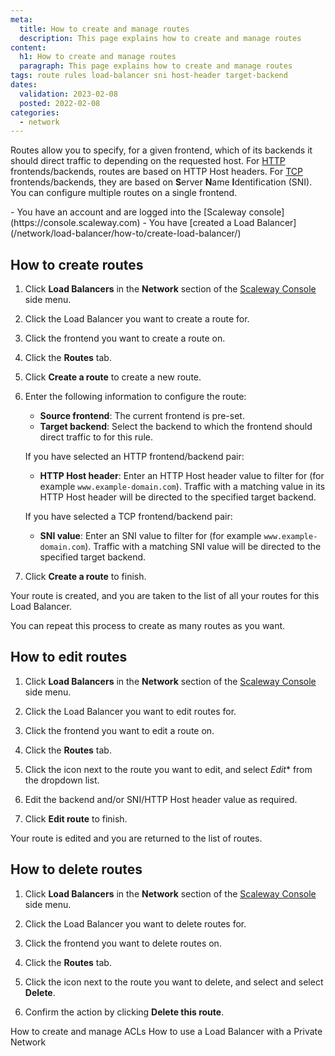 ```yaml
---
meta:
  title: How to create and manage routes
  description: This page explains how to create and manage routes
content:
  h1: How to create and manage routes
  paragraph: This page explains how to create and manage routes
tags: route rules load-balancer sni host-header target-backend
dates:
  validation: 2023-02-08
  posted: 2022-02-08
categories:
  - network
---
```


Routes allow you to specify, for a given frontend, which of its backends it should direct traffic to depending on the requested host. For [HTTP](#protocol) frontends/backends, routes are based on HTTP Host headers. For [TCP](#protocol) frontends/backends, they are based on **S**erver **N**ame **I**dentification (SNI). You can configure multiple routes on a single frontend.

<Macro id="iam-requirements" />
 
<Message type="requirement">
  - You have an account and are logged into the [Scaleway console](https://console.scaleway.com) 
  - You have [created a Load Balancer](/network/load-balancer/how-to/create-load-balancer/)
</Message>

## How to create routes

1. Click **Load Balancers** in the **Network** section of the [Scaleway Console](https://console.scaleway.com) side menu. 

2. Click the Load Balancer you want to create a route for.

3. Click the frontend you want to create a route on.

4. Click the **Routes** tab.

5. Click <Icon name="plus" /> **Create a route** to create a new route.

6. Enter the following information to configure the route:
    - **Source frontend**: The current frontend is pre-set.
    - **Target backend**: Select the backend to which the frontend should direct traffic to for this rule.

    If you have selected an HTTP frontend/backend pair:

    - **HTTP Host header**: Enter an HTTP Host header value to filter for (for example `www.example-domain.com`). Traffic with a matching value in its HTTP Host header will be directed to the specified target backend.

    If you have selected a TCP frontend/backend pair:

    - **SNI value**: Enter an SNI value to filter for (for example `www.example-domain.com`). Traffic with a matching SNI value will be directed to the specified target backend.

7. Click **Create a route** to finish.

  Your route is created, and you are taken to the list of all your routes for this Load Balancer.

  You can repeat this process to create as many routes as you want.

## How to edit routes

1. Click **Load Balancers** in the **Network** section of the [Scaleway Console](https://console.scaleway.com) side menu. 

2. Click the Load Balancer you want to edit routes for.

3. Click the frontend you want to edit a route on.

4. Click the **Routes** tab.

5. Click the <Icon name="more" /> icon next to the route you want to edit, and select *Edit** from the dropdown list.

6. Edit the backend and/or SNI/HTTP Host header value as required.

7. Click **Edit route** to finish. 

  Your route is edited and you are returned to the list of routes.

## How to delete routes

1. Click **Load Balancers** in the **Network** section of the [Scaleway Console](https://console.scaleway.com) side menu. 

2. Click the Load Balancer you want to delete routes for.

3. Click the frontend you want to delete routes on.

4. Click the **Routes** tab.

5. Click the <Icon name="more" /> icon next to the route you want to delete, and select and select **Delete**.

6. Confirm the action by clicking **Delete this route**.

<Navigation title="See Also">
  <PreviousButton to="/network/load-balancer/how-to/create-manage-acls/">How to create and manage ACLs</PreviousButton>
  <NextButton to="/network/load-balancer/how-to/use-with-private-network/">How to use a Load Balancer with a Private Network</NextButton>
</Navigation>
